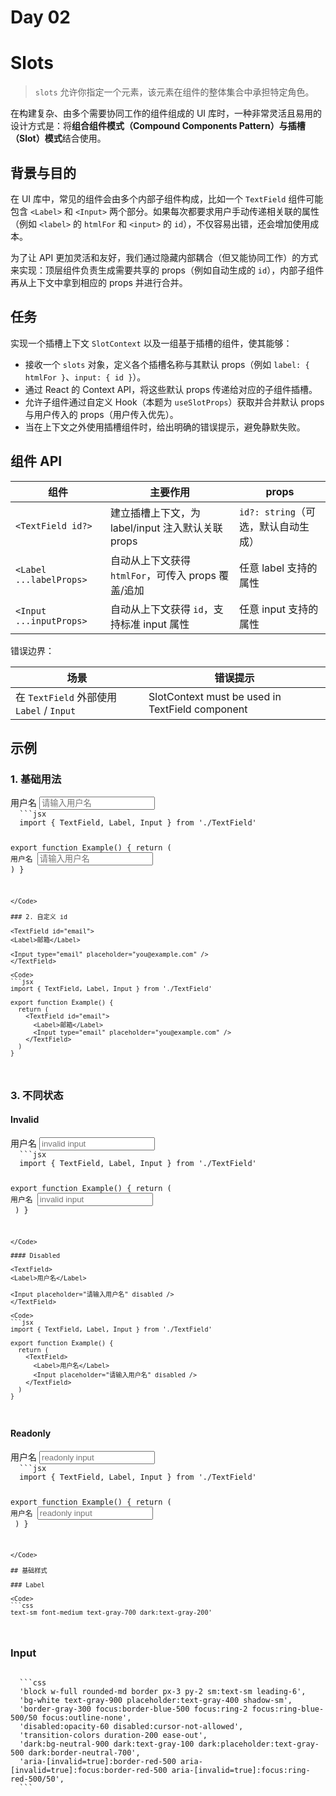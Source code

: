 
# Day 02

# Slots

> `slots` 允许你指定一个元素，该元素在组件的整体集合中承担特定角色。

在构建复杂、由多个需要协同工作的组件组成的 UI 库时，一种非常灵活且易用的设计方式是：将**组合组件模式（Compound Components Pattern）**与**插槽（Slot）模式**结合使用。

## 背景与目的

在 UI 库中，常见的组件会由多个内部子组件构成，比如一个 `TextField` 组件可能包含 `<Label>` 和 `<Input>` 两个部分。如果每次都要求用户手动传递相关联的属性（例如 `<label>` 的 `htmlFor` 和 `<input>` 的 `id`），不仅容易出错，还会增加使用成本。

为了让 API 更加灵活和友好，我们通过隐藏内部耦合（但又能协同工作）的方式来实现：顶层组件负责生成需要共享的 props（例如自动生成的 `id`），内部子组件再从上下文中拿到相应的 props 并进行合并。

## 任务

实现一个插槽上下文 `SlotContext` 以及一组基于插槽的组件，使其能够：

* 接收一个 `slots` 对象，定义各个插槽名称与其默认 props（例如 `label: { htmlFor }`、`input: { id }`）。
* 通过 React 的 Context API，将这些默认 props 传递给对应的子组件插槽。
* 允许子组件通过自定义 Hook（本题为 `useSlotProps`）获取并合并默认 props 与用户传入的 props（用户传入优先）。
* 当在上下文之外使用插槽组件时，给出明确的错误提示，避免静默失败。

## 组件 API

| 组件                    | 主要作用                                        | props                       |
|-------------------------|------------------------------------------------------|-----------------------------|
| `<TextField id?>`       | 建立插槽上下文，为 label/input 注入默认关联 props      | `id?: string`（可选，默认自动生成）|
| `<Label ...labelProps>` | 自动从上下文获得 `htmlFor`，可传入 props 覆盖/追加    | 任意 label 支持的属性             |
| `<Input ...inputProps>` | 自动从上下文获得 `id`，支持标准 input 属性            | 任意 input 支持的属性             |

错误边界：

| 场景 | 错误提示 |
|------|----------|
| 在 `TextField` 外部使用 `Label` / `Input` | SlotContext must be used in TextField component |

## 示例

### 1. 基础用法

<TextField>
  <Label>用户名</Label>

  <Input placeholder="请输入用户名" />
</TextField>

<Code>
  ```jsx
  import { TextField, Label, Input } from './TextField'

  export function Example() {
    return (
      <TextField>
        <Label>用户名</Label>
        <Input placeholder="请输入用户名" />
      </TextField>
    )
  }
  ```
</Code>

### 2. 自定义 id

<TextField id="email">
  <Label>邮箱</Label>

  <Input type="email" placeholder="you@example.com" />
</TextField>

<Code>
  ```jsx
  import { TextField, Label, Input } from './TextField'

  export function Example() {
    return (
      <TextField id="email">
        <Label>邮箱</Label>
        <Input type="email" placeholder="you@example.com" />
      </TextField>
    )
  }
  ```
</Code>

### 3. 不同状态

#### Invalid

<TextField>
  <Label>用户名</Label>

  <Input placeholder="invalid input" aria-invalid />
</TextField>

<Code>
  ```jsx
  import { TextField, Label, Input } from './TextField'

  export function Example() {
    return (
      <TextField>
        <Label>用户名</Label>
        <Input placeholder="invalid input" aria-invalid />
      </TextField>
    )
  }
  ```
</Code>

#### Disabled

<TextField>
  <Label>用户名</Label>

  <Input placeholder="请输入用户名" disabled />
</TextField>

<Code>
  ```jsx
  import { TextField, Label, Input } from './TextField'

  export function Example() {
    return (
      <TextField>
        <Label>用户名</Label>
        <Input placeholder="请输入用户名" disabled />
      </TextField>
    )
  }
  ```
</Code>

#### Readonly

<TextField>
  <Label>用户名</Label>

  <Input placeholder="readonly input" readOnly />
</TextField>

<Code>
  ```jsx
  import { TextField, Label, Input } from './TextField'

  export function Example() {
    return (
      <TextField>
        <Label>用户名</Label>
        <Input placeholder="readonly input" readOnly />
      </TextField>
    )
  }
  ```
</Code>

## 基础样式

### Label

<Code>
  ```css
  text-sm font-medium text-gray-700 dark:text-gray-200'
  ```
</Code>

### Input

<Code>
  ```css
  'block w-full rounded-md border px-3 py-2 sm:text-sm leading-6',
  'bg-white text-gray-900 placeholder:text-gray-400 shadow-sm',
  'border-gray-300 focus:border-blue-500 focus:ring-2 focus:ring-blue-500/50 focus:outline-none',
  'disabled:opacity-60 disabled:cursor-not-allowed',
  'transition-colors duration-200 ease-out',
  'dark:bg-neutral-900 dark:text-gray-100 dark:placeholder:text-gray-500 dark:border-neutral-700',
  'aria-[invalid=true]:border-red-500 aria-[invalid=true]:focus:border-red-500 aria-[invalid=true]:focus:ring-red-500/50',
  ```
</Code>
